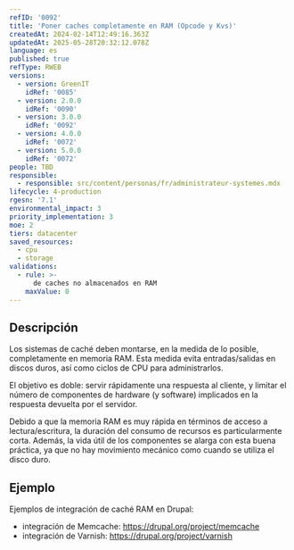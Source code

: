 ```yaml
---
refID: '0092'
title: 'Poner caches completamente en RAM (Opcode y Kvs)'
createdAt: 2024-02-14T12:49:16.363Z
updatedAt: 2025-05-28T20:32:12.078Z
language: es
published: true
refType: RWEB
versions:
  - version: GreenIT
    idRef: '0085'
  - version: 2.0.0
    idRef: '0090'
  - version: 3.0.0
    idRef: '0092'
  - version: 4.0.0
    idRef: '0072'
  - version: 5.0.0
    idRef: '0072'
people: TBD
responsible:
  - responsible: src/content/personas/fr/administrateur-systemes.mdx
lifecycle: 4-production
rgesn: '7.1'
environmental_impact: 3
priority_implementation: 3
moe: 2
tiers: datacenter
saved_resources:
  - cpu
  - storage
validations:
  - rule: >-
      de caches no almacenados en RAM
    maxValue: 0
---
```


## Descripción

Los sistemas de caché deben montarse, en la medida de lo posible, completamente en memoria RAM. Esta medida evita entradas/salidas en discos duros, así como ciclos de CPU para administrarlos.

El objetivo es doble: servir rápidamente una respuesta al cliente, y limitar el número de componentes de hardware (y software) implicados en la respuesta devuelta por el servidor.

Debido a que la memoria RAM es muy rápida en términos de acceso a lectura/escritura, la duración del consumo de recursos es particularmente corta. Además, la vida útil de los componentes se alarga con esta buena práctica, ya que no hay movimiento mecánico como cuando se utiliza el disco duro.

## Ejemplo

Ejemplos de integración de caché RAM en Drupal:
 - integración de Memcache: https://drupal.org/project/memcache
 - integración de Varnish: https://drupal.org/project/varnish


